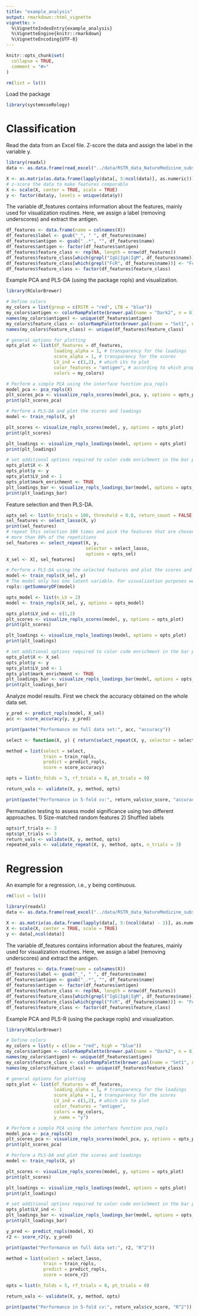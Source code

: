 ```yaml
---
title: "example_analysis"
output: rmarkdown::html_vignette
vignette: >
  %\VignetteIndexEntry{example_analysis}
  %\VignetteEngine{knitr::rmarkdown}
  %\VignetteEncoding{UTF-8}
---
```


```r
knitr::opts_chunk$set(
  collapse = TRUE,
  comment = "#>"
)

rm(list = ls())
```

Load the package

```r
library(systemsseRology)
```

# Classification

Read the data from an Excel file. Z-score the data and assign the label in the variable y.

```r
library(readxl)
data <- as.data.frame(read_excel("../data/RSTR_data_NatureMedicine_subset.xlsx"))

X <- as.matrix(as.data.frame(lapply(data[, 5:ncol(data)], as.numeric)))
# z-score the data to make features comparable
X <- scale(X, center = TRUE, scale = TRUE)
y <- factor(data$y, levels = unique(data$y))
```

The variable df_features contains information about the features, mainly used for visualization routines. 
Here, we assign a label (removing underscores) and extract the antigen. 

```r
df_features <- data.frame(name = colnames(X))
df_features$label <- gsub("_", " ", df_features$name)
df_features$antigen <- gsub("_.*", "", df_features$name)
df_features$antigen <- factor(df_features$antigen)
df_features$feature_class <- rep(NA, length = nrow(df_features))
df_features$feature_class[which(grepl("IgG|IgA|IgM", df_features$name))] <- "titer"
df_features$feature_class[which(grepl("FcR", df_features$name))] <- "FcR"
df_features$feature_class <- factor(df_features$feature_class)
```

Example PCA and PLS-DA (using the package ropls) and visualization.

```r
library(RColorBrewer)

# Define colors
my_colors = list(group = c(RSTR = "red", LTB = "blue"))
my_colors$antigen <- colorRampPalette(brewer.pal(name = "Dark2", n = 8))(nlevels(df_features$antigen))
names(my_colors$antigen) <- unique(df_features$antigen)
my_colors$feature_class <- colorRampPalette(brewer.pal(name = "Set1", n = 3))(nlevels(df_features$feature_class))
names(my_colors$feature_class) <- unique(df_features$feature_class)

# general options for plotting
opts_plot <- list(df_features = df_features,
                  loading_alpha = 1, # transparency for the loadings
                  score_alpha = 1, # transparency for the scores
                  LV_ind = c(1,2), # which LVs to plot
                  color_features = "antigen", # according to which property (defined in df_features) the features should be color-coded
                  colors = my_colors) 

# Perform a simple PCA using the interface function pca_ropls
model_pca <- pca_ropls(X)
plt_scores_pca <- visualize_ropls_scores(model_pca, y, options = opts_plot)
print(plt_scores_pca)

# Perform a PLS-DA and plot the scores and loadings
model <- train_ropls(X, y)

plt_scores <- visualize_ropls_scores(model, y, options = opts_plot)
print(plt_scores)

plt_loadings <- visualize_ropls_loadings(model, options = opts_plot)
print(plt_loadings)

# set additional options required to color code enrichment in the bar plot of the loadings
opts_plot$X <- X
opts_plot$y <- y
opts_plot$LV_ind <- 1
opts_plot$mark_enrichment <- TRUE
plt_loadings_bar <- visualize_ropls_loadings_bar(model, options = opts_plot)
print(plt_loadings_bar)
```

Feature selection and then PLS-DA.

```r
opts_sel <- list(n_trials = 100, threshold = 0.8, return_count = FALSE)
sel_features <- select_lasso(X, y)
print(sel_features)
# repeat this selection 100 times and pick the features that are chosen in 
# more than 80% of the repetitions
sel_features <- select_repeat(X, y, 
                              selector = select_lasso, 
                              options = opts_sel)
X_sel <- X[, sel_features]

# Perform a PLS-DA using the selected features and plot the scores and loadings
model <- train_ropls(X_sel, y)
# The model only has one latent variable. For visualization purposes we fix it to be two dimensional.
ropls::getSummaryDF(model)

opts_model <- list(n_LV = 2)
model <- train_ropls(X_sel, y, options = opts_model)

opts_plot$LV_ind <- c(1,2)
plt_scores <- visualize_ropls_scores(model, y, options = opts_plot)
print(plt_scores)

plt_loadings <- visualize_ropls_loadings(model, options = opts_plot)
print(plt_loadings)

# set additional options required to color code enrichment in the bar plot of the loadings
opts_plot$X <- X_sel
opts_plot$y <- y
opts_plot$LV_ind <- 1
opts_plot$mark_enrichment <- TRUE
plt_loadings_bar <- visualize_ropls_loadings_bar(model, options = opts_plot)
print(plt_loadings_bar)

```


Analyze model results. First we check the accuracy obtained on the whole data set. 

```r
y_pred <- predict_ropls(model, X_sel)
acc <- score_accuracy(y, y_pred)

print(paste("Performance on full data set:", acc, "accuracy"))

select <- function(X, y) { return(select_repeat(X, y, selector = select_lasso, options = opts_sel)) }

method = list(select = select, 
              train = train_ropls,
              predict = predict_ropls,
              score = score_accuracy)

opts = list(n_folds = 5, rf_trials = 0, pt_trials = 0)

return_vals <- validate(X, y, method, opts)

print(paste("Performance in 5-fold cv:", return_vals$cv_score, "accuracy"))
```

Permutation testing to assess model significance using two different approaches.
1) Size-matched random features
2) Shuffled labels

```r
opts$rf_trials <- 3
opts$pt_trials <- 3
return_vals <- validate(X, y, method, opts)
repeated_vals <- validate_repeat(X, y, method, opts, n_trials = 3)
```



# Regression

An example for a regression, i.e., y being continuous.

```r
rm(list = ls())

library(readxl)
data <- as.data.frame(read_excel("../data/RSTR_data_NatureMedicine_subset.xlsx"))

X <- as.matrix(as.data.frame(lapply(data[, 5:(ncol(data) - 1)], as.numeric)))
X <- scale(X, center = TRUE, scale = TRUE)
y <- data[,ncol(data)]
```

The variable df_features contains information about the features, mainly used for visualization routines. 
Here, we assign a label (removing underscores) and extract the antigen. 

```r
df_features <- data.frame(name = colnames(X))
df_features$label <- gsub("_", " ", df_features$name)
df_features$antigen <- gsub("_.*", "", df_features$name)
df_features$antigen <- factor(df_features$antigen)
df_features$feature_class <- rep(NA, length = nrow(df_features))
df_features$feature_class[which(grepl("IgG|IgA|IgM", df_features$name))] <- "titer"
df_features$feature_class[which(grepl("FcR", df_features$name))] <- "FcR"
df_features$feature_class <- factor(df_features$feature_class)
```

Example PCA and PLS-R (using the package ropls) and visualization.

```r
library(RColorBrewer)

# Define colors
my_colors = list(y = c(low = "red", high = "blue"))
my_colors$antigen <- colorRampPalette(brewer.pal(name = "Dark2", n = 8))(nlevels(df_features$antigen))
names(my_colors$antigen) <- unique(df_features$antigen)
my_colors$feature_class <- colorRampPalette(brewer.pal(name = "Set1", n = 3))(nlevels(df_features$feature_class))
names(my_colors$feature_class) <- unique(df_features$feature_class)

# general options for plotting
opts_plot <- list(df_features = df_features,
                  loading_alpha = 1, # transparency for the loadings
                  score_alpha = 1, # transparency for the scores
                  LV_ind = c(1,2), # which LVs to plot
                  color_features = "antigen", 
                  colors = my_colors,
                  y_name = "y") 

# Perform a simple PCA using the interface function pca_ropls
model_pca <- pca_ropls(X)
plt_scores_pca <- visualize_ropls_scores(model_pca, y, options = opts_plot)
print(plt_scores_pca)

# Perform a PLS-DA and plot the scores and loadings
model <- train_ropls(X, y)

plt_scores <- visualize_ropls_scores(model, y, options = opts_plot)
print(plt_scores)

plt_loadings <- visualize_ropls_loadings(model, options = opts_plot)
print(plt_loadings)

# set additional options required to color code enrichment in the bar plot of the loadings
opts_plot$LV_ind <- 1
plt_loadings_bar <- visualize_ropls_loadings_bar(model, options = opts_plot)
print(plt_loadings_bar)
```


```r
y_pred <- predict_ropls(model, X)
r2 <- score_r2(y, y_pred)

print(paste("Performance on full data set:", r2, "R^2"))

method = list(select = select_lasso,
              train = train_ropls,
              predict = predict_ropls,
              score = score_r2)

opts = list(n_folds = 5, rf_trials = 0, pt_trials = 0)

return_vals <- validate(X, y, method, opts)

print(paste("Performance in 5-fold cv:", return_vals$cv_score, "R^2"))
```
